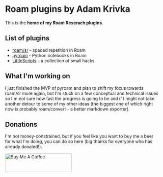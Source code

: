 # Roam plugins by Adam Krivka

This is the **home of my Roam Reserach plugins**. 

## List of plugins

* [roam/sr](roamsr) - spaced repetition in Roam
* [pyroam](pyroam) - Python notebooks in Roam
* [LittleScripts](littlescripts) - a collection of small hacks

## What I'm working on

I just finished the MVP of pyroam and plan to shift my focus towards roam/sr more again, but I'm stuck on a few conceptual and technical issues so I'm not sure how fast the progress is going to be and if I might not take another detour to some of my other ideas (the biggest one of which right now is probably roam/convert - a better markdown exporter).

## Donations 

I'm not money-constrained, but if you feel like you want to buy me a beer for what I'm doing, you can do so here (big thanks for everyone who has already donated!).

<script type="text/javascript" src="https://cdnjs.buymeacoffee.com/1.0.0/button.prod.min.js" data-name="bmc-button" data-slug="adamkrivka" data-color="#5F7FFF" data-emoji="🍺"  data-font="Cookie" data-text="Buy me a beer" data-outline-color="#000000" data-font-color="#ffffff" data-coffee-color="#FFDD00" ></script>

<a href="https://www.buymeacoffee.com/adamkrivka" target="_blank" >
<img src="https://cdn.buymeacoffee.com/buttons/v2/default-blue.png" alt="Buy Me A Coffee" width="217px" height="60px"></img>
</a>